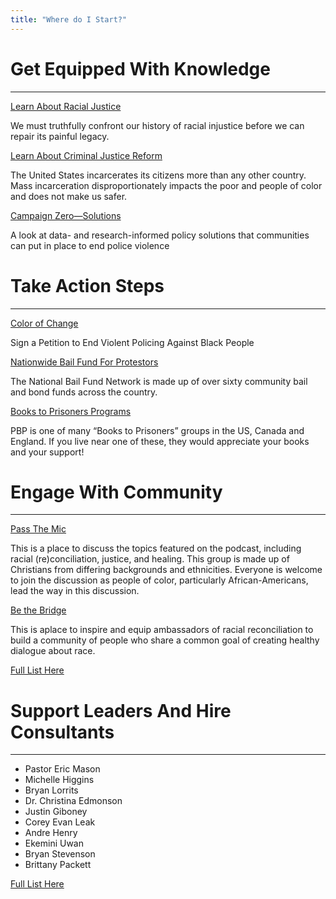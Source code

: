 ```yaml
---
title: "Where do I Start?"
---
```



# Get Equipped With Knowledge
---
[Learn About Racial Justice](https://eji.org/racial-justice/)

We must truthfully confront our history of racial injustice before we can repair its painful legacy.

[Learn About Criminal Justice Reform](https://eji.org/criminal-justice-reform/)

The United States incarcerates its citizens more than any other country. Mass incarceration disproportionately impacts the poor and people of color and does not make us safer. 




[Campaign Zero—Solutions](https://www.joincampaignzero.org/solutions#solutionsoverview)

A look at data- and research-informed policy solutions that communities can put in place to end police violence




# Take Action Steps
---
[Color of Change](https://act.colorofchange.org/signup/state-emergency-black-people-are-dying)

Sign a Petition to End Violent Policing Against Black People

[Nationwide Bail Fund For Protestors](https://secure.actblue.com/donate/bail_funds_george_floyd)

The National Bail Fund Network is made up of over sixty community bail and bond funds across the country. 

[Books to Prisoners Programs](https://prisonbookprogram.org/resources/other-books-to-prisoners-programs/)

PBP is one of many “Books to Prisoners” groups in the US, Canada and England. If you live near one of these, they would appreciate your books and your support! 

# Engage With Community
---
[Pass The Mic](https://www.facebook.com/groups/RAANpassthemic/)

This is a place to discuss the topics featured on the podcast, including racial (re)conciliation, justice, and healing. This group is made up of Christians from differing backgrounds and ethnicities. Everyone is welcome to join the discussion as people of color, particularly African-Americans, lead the way in this discussion. 

[Be the Bridge](https://www.facebook.com/beabridgebuilder/)

This is aplace to inspire and equip ambassadors of racial reconciliation to build a community of people who share a common goal of creating healthy dialogue about race.

[Full List Here](/communities)

# Support Leaders And Hire Consultants
---

- Pastor Eric Mason
- Michelle Higgins
- Bryan Lorrits
- Dr. Christina Edmonson
- Justin Giboney
- Corey Evan Leak
- Andre Henry
- Ekemini Uwan
- Bryan Stevenson
- Brittany Packett


 
[Full List Here](/leaders)



